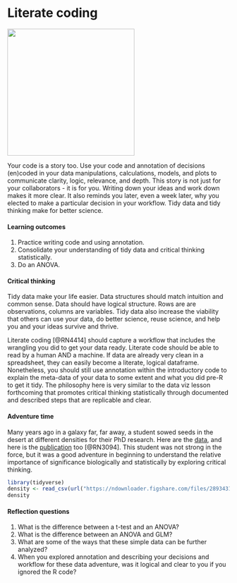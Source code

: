 # Literate coding {#coding}  

![](./coding.png){width=3in}    

Your code is a story too. Use your code and annotation of decisions (en)coded in your data manipulations, calculations, models, and plots to communicate clarity, logic, relevance, and depth. This story is not just for your collaborators - it is for you. Writing down your ideas and work down makes it more clear. It also reminds you later, even a week later, why you elected to make a particular decision in your workflow. Tidy data and tidy thinking make for better science.   

#### Learning outcomes {-}  
1. Practice writing code and using annotation.  
2. Consolidate your understanding of tidy data and critical thinking statistically.   
3. Do an ANOVA.  

#### Critical thinking {-}  
Tidy data make your life easier. Data structures should match intuition and common sense. Data should have logical structure. Rows are are observations, columns are variables. Tidy data also increase the viability that others can use your data, do better science, reuse science, and help you and your ideas survive and thrive. 

Literate coding [@RN4414] should capture a workflow that includes the wrangling you did to get your data ready. Literate code should be able to read by a human AND a machine. If data are already very clean in a spreadsheet, they can easily become a literate, logical dataframe. Nonetheless, you should still use annotation within the introductory code to explain the meta-data of your data to some extent and what you did pre-R to get it tidy. The philosophy here is very similar to the data viz lesson forthcoming that promotes critical thinking statistically through documented and described steps that are replicable and clear.  

#### Adventure time {-}  
Many years ago in a galaxy far, far away, a student sowed seeds in the desert at different densities for their PhD research. Here are the [data](https://figshare.com/articles/dataset/Density_experiment_in_Negev_Desert_Israel/669703), and here is the [publication](https://besjournals.onlinelibrary.wiley.com/doi/10.1046/j.1365-2745.2002.00686.x) too [@RN3094]. This student was not strong in the force, but it was a good adventure in beginning to understand the relative importance of significance biologically and statistically by exploring critical thinking.  

```r
library(tidyverse)
density <- read_csv(url("https://ndownloader.figshare.com/files/28934310"))
density

```

#### Reflection questions {-}  
1. What is the difference between a t-test and an ANOVA?  
2. What is the difference between an ANOVA and GLM?  
3. What are some of the ways that these simple data can be further analyzed?  
4. When you explored annotation and describing your decisions and workflow for these data adventure, was it logical and clear to you if you ignored the R code?    


